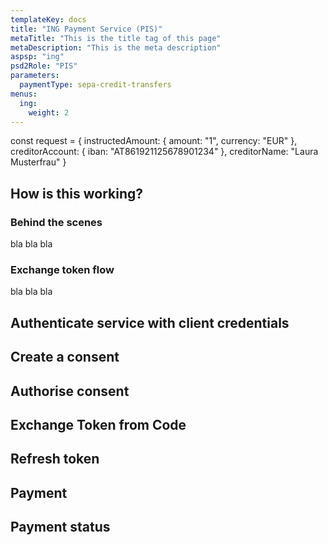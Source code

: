 ```yaml
---
templateKey: docs
title: "ING Payment Service (PIS)"
metaTitle: "This is the title tag of this page"
metaDescription: "This is the meta description"
aspsp: "ing"
psd2Role: "PIS"
parameters:
  paymentType: sepa-credit-transfers
menus:
  ing: 
    weight: 2
---
```




const request = { instructedAmount: { amount: "1", currency: "EUR" }, creditorAccount: { iban: "AT861921125678901234" }, creditorName: "Laura Musterfrau" }

## How is this working?
### Behind the scenes
bla bla bla

### Exchange token flow
bla bla bla

  <step>

  ## Authenticate service with client credentials

  <CreateClientCredentialsToken/>
  </step>
  <step>

  ## Create a consent

  <StepInitiatePayment/>
  </step>
<step>

  ## Authorise consent

  <AuthoriseStep/>
</step>
<step>

  ## Exchange Token from Code

  <CreateToken/>
</step>
<step>

  ## Refresh token

  <RefreshToken/>
  </step>
  <step>

  ## Payment

  <StepPayment/>
  </step>
  <step>

  ## Payment status

  <StepPaymentStatus/>
  </step>


